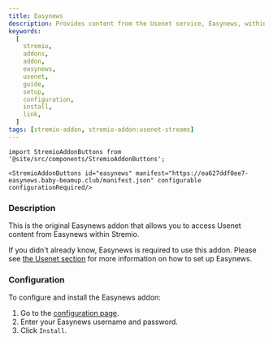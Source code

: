 ```yaml
---
title: Easynews
description: Provides content from the Usenet service, Easynews, within Stremio. Requires an Easynews account.
keywords:
  [
    stremio,
    addons,
    addon,
    easynews,
    usenet,
    guide,
    setup,
    configuration,
    install,
    link,
  ]
tags: [stremio-addon, stremio-addon:usenet-streams]
---
```


```mdx-code-block
import StremioAddonButtons from '@site/src/components/StremioAddonButtons';

<StremioAddonButtons id="easynews" manifest="https://ea627ddf0ee7-easynews.baby-beamup.club/manifest.json" configurable configurationRequired/>
```

<h3>Description</h3>

This is the original Easynews addon that allows you to access Usenet content from Easynews within Stremio.

If you didn't already know, Easynews is required to use this addon. Please see [the Usenet section](/stremio/setup#how-do-i-use-usenet-with-stremio) for more information on how to set up Easynews.

<h3>Configuration</h3>

To configure and install the Easynews addon:

1. Go to the [configuration page](https://ea627ddf0ee7-easynews.baby-beamup.club/configure).
2. Enter your Easynews username and password.
3. Click `Install`.
